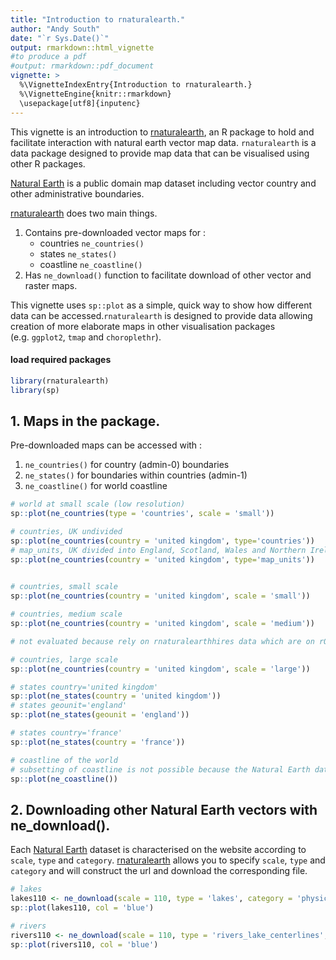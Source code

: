 ---
title: "Introduction to rnaturalearth."
author: "Andy South"
date: "`r Sys.Date()`"
output: rmarkdown::html_vignette
#to produce a pdf
#output: rmarkdown::pdf_document
vignette: >
  %\VignetteIndexEntry{Introduction to rnaturalearth.}
  %\VignetteEngine{knitr::rmarkdown}
  \usepackage[utf8]{inputenc}
---

This vignette is an introduction to [rnaturalearth](https://github.com/ropenscilabs/rnaturalearth), an R package to hold and facilitate interaction with natural earth vector map data. `rnaturalearth` is a data package designed to provide map data that can be visualised using other R packages.

[Natural Earth](http://www.naturalearthdata.com/) is a public domain map dataset including vector country and other administrative boundaries. 

[rnaturalearth](https://github.com/ropenscilabs/rnaturalearth) does two main things.

1. Contains pre-downloaded vector maps for : 
    + countries `ne_countries()`
    + states `ne_states()`
    + coastline `ne_coastline()`
    
1. Has `ne_download()` function to facilitate download of other vector and raster maps.


This vignette uses `sp::plot` as a simple, quick way to show how different data can be accessed.`rnaturalearth` is designed to provide data allowing creation of more elaborate maps in other visualisation packages (e.g. `ggplot2`, `tmap` and `choroplethr`).



#### load required packages
```{r, eval=TRUE, echo=TRUE, message=FALSE}
library(rnaturalearth)
library(sp)
```


## 1. Maps in the package.
Pre-downloaded maps can be accessed with : 

1. `ne_countries()` for country (admin-0) boundaries 
1. `ne_states()` for boundaries within countries (admin-1)
1. `ne_coastline()` for world coastline


```{r, eval=TRUE, echo=TRUE, message=FALSE}

# world at small scale (low resolution)
sp::plot(ne_countries(type = 'countries', scale = 'small'))

# countries, UK undivided
sp::plot(ne_countries(country = 'united kingdom', type='countries'))
# map_units, UK divided into England, Scotland, Wales and Northern Ireland
sp::plot(ne_countries(country = 'united kingdom', type='map_units'))

     
# countries, small scale
sp::plot(ne_countries(country = 'united kingdom', scale = 'small'))   

# countries, medium scale
sp::plot(ne_countries(country = 'united kingdom', scale = 'medium'))

```


```{r, eval=FALSE, echo=TRUE, message=FALSE}
# not evaluated because rely on rnaturalearthhires data which are on rOpenSci so CRAN check likely to fail

# countries, large scale
sp::plot(ne_countries(country = 'united kingdom', scale = 'large'))

# states country='united kingdom'
sp::plot(ne_states(country = 'united kingdom'))  
# states geounit='england'
sp::plot(ne_states(geounit = 'england')) 

# states country='france'
sp::plot(ne_states(country = 'france'))

```

```{r, eval=TRUE, echo=TRUE, message=FALSE}

# coastline of the world
# subsetting of coastline is not possible because the Natural Earth data are not attributed in that way
sp::plot(ne_coastline())

```




## 2. Downloading other Natural Earth vectors with ne_download().  

Each [Natural Earth](http://www.naturalearthdata.com/) dataset is characterised on the website according to `scale`, `type` and `category`. [rnaturalearth](https://github.com/ropenscilabs/rnaturalearth) allows you to specify `scale`, `type` and `category` and will construct the url and download the corresponding file.

```{r, eval=FALSE, echo=TRUE, message=FALSE}

# lakes
lakes110 <- ne_download(scale = 110, type = 'lakes', category = 'physical')
sp::plot(lakes110, col = 'blue')

# rivers
rivers110 <- ne_download(scale = 110, type = 'rivers_lake_centerlines', category = 'physical')
sp::plot(rivers110, col = 'blue')


```


